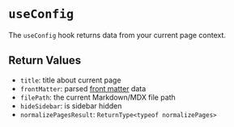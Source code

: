 
# `useConfig`

The `useConfig` hook returns data from your current page context.

## Return Values

- `title`: title about current page
- `frontMatter`: parsed [front matter](https://jekyllrb.com/docs/front-matter)
  data
- `filePath`: the current Markdown/MDX file path
- `hideSidebar`: is sidebar hidden
- `normalizePagesResult`: `ReturnType<typeof normalizePages>`
